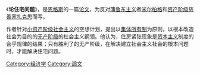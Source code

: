 {{unreferenced|time=2011-10-13T11:05:53+00:00}}
《'''论住宅问题'''》，是[[恩格斯|恩格斯]]的一篇[[论文|论文]]，为反对[[蒲鲁东主义|蒲鲁东主义]]者[[米尔柏格|米尔柏格]]和[[资产阶级|资产阶级]][[慈善家|慈善家]][[扎克思|扎克思]]而写。

作者针对[[小资产阶级|小资产阶级]][[社会主义|社会主义]]的空想计划，提出以[[集体所有制|集体所有制]]为原则，以根本改造社会为目的的[[无产阶级|无产阶级]]的杜会主义纲领。他认为，住房紧张现象是[[资本主义|资本主义]]制度的合乎规律的结果；只有胜利了的无产阶级，在解决建立社会主义社会的根本问题时，才能解决住宅问题。
{{马恩著作}}
[[Category:经济学|Category:经济学]]
[[Category:論文|Category:論文]]